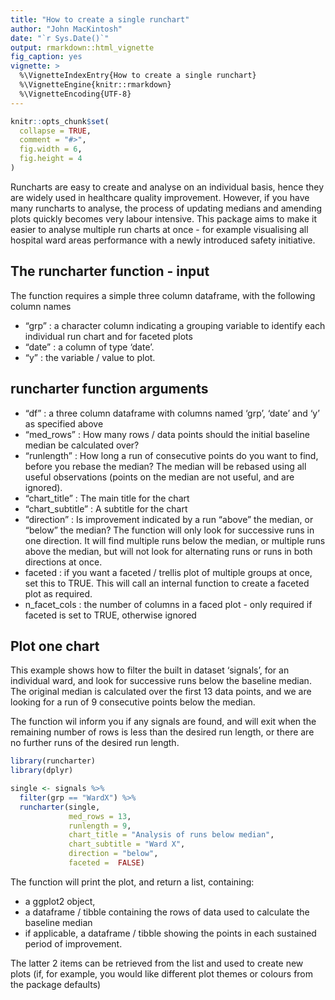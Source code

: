 ```yaml
---
title: "How to create a single runchart"
author: "John MacKintosh"
date: "`r Sys.Date()`"
output: rmarkdown::html_vignette 
fig_caption: yes
vignette: >
  %\VignetteIndexEntry{How to create a single runchart}
  %\VignetteEngine{knitr::rmarkdown}
  %\VignetteEncoding{UTF-8}
---
```


```r
knitr::opts_chunk$set(
  collapse = TRUE,
  comment = "#>",
  fig.width = 6,
  fig.height = 4
)
```

Runcharts are easy to create and analyse on an individual basis, hence they are widely used in healthcare quality improvement. However, if you have many runcharts to analyse, the process of updating medians and amending plots quickly becomes very labour intensive. This package aims to make it easier to analyse multiple run charts at once - for example visualising all hospital ward areas performance with a newly introduced safety initiative. 



## The runcharter function - input

The function requires a simple three column dataframe, with the following column names

- "grp" : a character column indicating a grouping variable to identify each individual run chart and for faceted plots
- "date" : a column of type 'date'. 
- "y" :  the variable / value to plot. 

## runcharter function arguments

- "df" : a three column dataframe with columns named 'grp', 'date' and 'y' as specified above
- "med_rows" :  How many rows / data points should the initial baseline median be calculated over? 
- "runlength" : How long a run of consecutive points do you want to find, before you rebase the median? 
The median will be rebased using all useful observations (points on the median are not useful, and are ignored). 
- "chart_title" : The main title for the chart
- "chart_subtitle" : A subtitle for the chart
- "direction" : Is improvement indicated by a run "above" the median, or "below" the median? The function will only look for successive runs in one direction. It will find multiple runs below the median, or multiple runs above the median, but will not look for alternating runs or runs in both directions at once.
- faceted : if you want a faceted / trellis plot of multiple groups at once, set this to TRUE. This will call an internal function to create a faceted plot as required.
- n_facet_cols : the number of columns in a faced plot -  only required if faceted is set to TRUE, otherwise ignored



## Plot one chart

This example shows how to filter the built in dataset 'signals', for an individual ward, and look for successive runs below the baseline median. The original median is calculated over the first 13 data points, and we are looking for a run of 9 consecutive points below the median.

The function wil inform you if any signals are found, and will exit when the remaining number of rows is less than the desired run length, or  there are no further runs of the desired run length. 

```r
library(runcharter)
library(dplyr)

single <- signals %>%
  filter(grp == "WardX") %>% 
  runcharter(single,
             med_rows = 13,
             runlength = 9,
             chart_title = "Analysis of runs below median",
             chart_subtitle = "Ward X",
             direction = "below",
             faceted =  FALSE)

```

The function will print the plot, and return a list, containing:

- a ggplot2 object,  
- a dataframe / tibble containing the rows of data used to calculate the baseline median
- if applicable, a  dataframe / tibble  showing the points in each sustained period of improvement.

The latter 2 items can be retrieved from the list and used to create new plots (if, for example, you would like different plot themes or colours from the package defaults)

